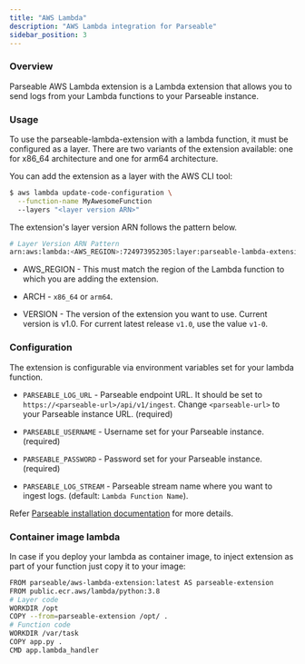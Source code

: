 ```yaml
---
title: "AWS Lambda"
description: "AWS Lambda integration for Parseable"
sidebar_position: 3
---
```

### Overview
Parseable AWS Lambda extension is a Lambda extension that allows you to send logs from your Lambda functions to your Parseable instance.

### Usage
To use the parseable-lambda-extension with a lambda function, it must be configured as a layer. There are two variants of the extension available: one for x86_64 architecture and one for arm64 architecture.

You can add the extension as a layer with the AWS CLI tool:


```bash
$ aws lambda update-code-configuration \
  --function-name MyAwesomeFunction
  --layers "<layer version ARN>"
```
The extension's layer version ARN follows the pattern below.


```bash
# Layer Version ARN Pattern
arn:aws:lambda:<AWS_REGION>:724973952305:layer:parseable-lambda-extension-<ARCH>-<VERSION>:1
```

- AWS_REGION - This must match the region of the Lambda function to which you are adding the extension.

- ARCH - `x86_64` or `arm64`.

- VERSION - The version of the extension you want to use. Current version is v1.0. For current latest release `v1.0`, use the value `v1-0`.

### Configuration
The extension is configurable via environment variables set for your lambda function.

- `PARSEABLE_LOG_URL` - Parseable endpoint URL. It should be set to `https://<parseable-url>/api/v1/ingest`. Change `<parseable-url>` to your Parseable instance URL. (required)

- `PARSEABLE_USERNAME` - Username set for your Parseable instance. (required)

- `PARSEABLE_PASSWORD` - Password set for your Parseable instance. (required)

- `PARSEABLE_LOG_STREAM` - Parseable stream name where you want to ingest logs. (default: `Lambda Function Name`).

Refer [Parseable installation documentation](/docs/installation/) for more details.

### Container image lambda
In case if you deploy your lambda as container image, to inject extension as part of your function just copy it to your image:


```bash
FROM parseable/aws-lambda-extension:latest AS parseable-extension
FROM public.ecr.aws/lambda/python:3.8
# Layer code
WORKDIR /opt
COPY --from=parseable-extension /opt/ .
# Function code
WORKDIR /var/task
COPY app.py .
CMD app.lambda_handler 
```